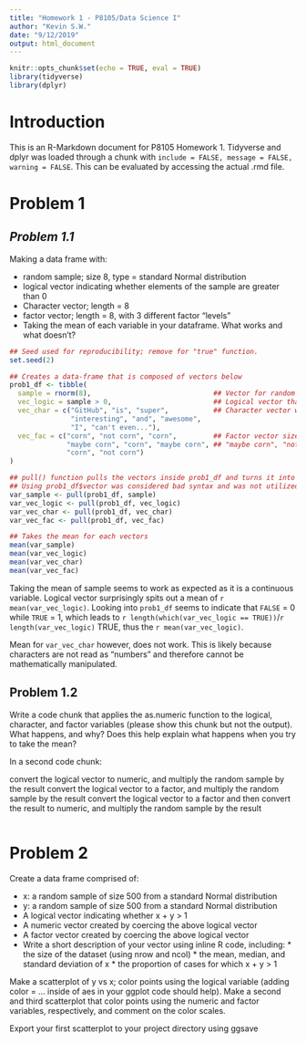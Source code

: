 ```yaml
---
title: "Homework 1 - P8105/Data Science I"
author: "Kevin S.W."
date: "9/12/2019"
output: html_document
---
```


```r
knitr::opts_chunk$set(echo = TRUE, eval = TRUE)
library(tidyverse)
library(dplyr)
```

# **Introduction**
This is an R-Markdown document for P8105 Homework 1. Tidyverse and dplyr was loaded through a chunk with `include = FALSE, message = FALSE, warning = FALSE`. This can be evaluated by accessing the actual .rmd file.

# Problem 1
## *Problem 1.1*
Making a data frame with:

* random sample; size 8, type = standard Normal distribution
* logical vector indicating whether elements of the sample are greater than 0
* Character vector; length = 8
* factor vector; length = 8, with 3 different factor “levels”
* Taking the mean of each variable in your dataframe. What works and what doesn’t?

```r
## Seed used for reproducibility; remove for "true" function.
set.seed(2)

## Creates a data-frame that is composed of vectors below
prob1_df <- tibble(
  sample = rnorm(8),                              ## Vector for random normal-distributed sample of size 8
  vec_logic = sample > 0,                         ## Logical vector that evaluates if elements in sample > 0
  vec_char = c("GitHub", "is", "super",           ## Character vector with 8 variables ("length == 8")
               "interesting", "and", "awesome", 
               "I", "can't even..."),
  vec_fac = c("corn", "not corn", "corn",         ## Factor vector size 8 with levels: "corn", 
              "maybe corn", "corn", "maybe corn", ## "maybe corn", "not corn"
              "corn", "not corn")
)

## pull() function pulls the vectors inside prob1_df and turns it into usable variables outside the df
## Using prob1_df$vector was considered bad syntax and was not utilized
var_sample <- pull(prob1_df, sample)
var_vec_logic <- pull(prob1_df, vec_logic)
var_vec_char <- pull(prob1_df, vec_char)
var_vec_fac <- pull(prob1_df, vec_fac)

## Takes the mean for each vectors
mean(var_sample)
mean(var_vec_logic)
mean(var_vec_char)
mean(var_vec_fac)

```

Taking the mean of sample seems to work as expected as it is a continuous variable. Logical vector surprisingly spits out a mean of `r mean(var_vec_logic)`. Looking into `prob1_df` seems to indicate that `FALSE` = 0 while `TRUE` = 1, which leads to `r length(which(var_vec_logic == TRUE))`/`r length(var_vec_logic)` TRUE, thus the `r mean(var_vec_logic)`.

Mean for `var_vec_char` however, does not work. This is likely because characters are not read as "numbers" and therefore cannot be mathematically manipulated. 

## Problem 1.2
Write a code chunk that applies the as.numeric function to the logical, character, and factor variables (please show this chunk but not the output). What happens, and why? Does this help explain what happens when you try to take the mean?

In a second code chunk:

convert the logical vector to numeric, and multiply the random sample by the result
convert the logical vector to a factor, and multiply the random sample by the result
convert the logical vector to a factor and then convert the result to numeric, and multiply the random sample by the result

```r

```

# Problem 2
Create a data frame comprised of:

* x: a random sample of size 500 from a standard Normal distribution
* y: a random sample of size 500 from a standard Normal distribution
* A logical vector indicating whether x + y > 1
* A numeric vector created by coercing the above logical vector
* A factor vector created by coercing the above logical vector
* Write a short description of your vector using inline R code, including: * the size of the dataset (using nrow and ncol) * the mean, median, and standard deviation of x * the proportion of cases for which x + y > 1

Make a scatterplot of y vs x; color points using the logical variable (adding color = ... inside of aes in your ggplot code should help). Make a second and third scatterplot that color points using the numeric and factor variables, respectively, and comment on the color scales.

Export your first scatterplot to your project directory using ggsave